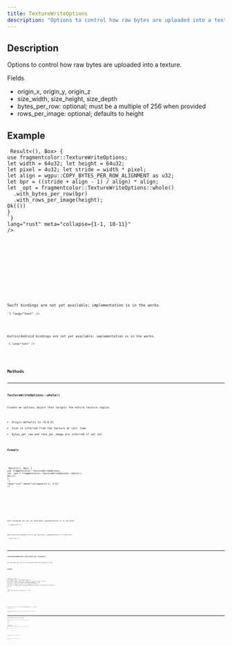 ```yaml
---
title: TextureWriteOptions
description: "Options to control how raw bytes are uploaded into a texture."
---
```



## Description

Options to control how raw bytes are uploaded into a texture.

Fields
- origin_x, origin_y, origin_z
- size_width, size_height, size_depth
- bytes_per_row: optional; must be a multiple of 256 when provided
- rows_per_image: optional; defaults to height



## Example

<Tabs>

<TabItem label="Rust">
<Code
code={`
fn main() -> Result<(), Box<dyn std::error::Error>> {
use fragmentcolor::TextureWriteOptions;
let width = 64u32; let height = 64u32;
let pixel = 4u32; let stride = width * pixel;
let align = wgpu::COPY_BYTES_PER_ROW_ALIGNMENT as u32;
let bpr = ((stride + align - 1) / align) * align;
let _opt = fragmentcolor::TextureWriteOptions::whole()
  .with_bytes_per_row(bpr)
  .with_rows_per_image(height);
Ok(())
}
`}
lang="rust" meta="collapse={1-1, 10-11}"
/>

</TabItem>

<TabItem label="JavaScript">
<Code
code={`
const width = 64u32; let height = 64u32;
const pixel = 4u32; let stride = width * pixel;
const align = wgpu.COPYBYTESPERROWALIGNMENT as u32;
const bpr = ((stride + align - 1) / align) * align;
const _opt = fragmentcolor.TextureWriteOptions.whole();
  .withBytesPerRow(bpr);
  .withRowsPerImage(height);
`}
lang="js"
/>

</TabItem>

<TabItem label="Python">
<Code
code={`
from fragmentcolor import TextureWriteOptions
width = 64u32; let height = 64u32
pixel = 4u32; let stride = width * pixel
align = wgpu.COPY_BYTES_PER_ROW_ALIGNMENT as u32
bpr = ((stride + align - 1) / align) * align
_opt = fragmentcolor.TextureWriteOptions.whole()
  .with_bytes_per_row(bpr)
  .with_rows_per_image(height)
`}
lang="python"
/>

</TabItem>

<TabItem label="Swift">
<Aside type="caution" title="Work in progress">Swift bindings are not yet available; implementation is in the works.</Aside>
<Code
code={`
// Swift placeholder: bindings WIP

`}
lang="text"
/>

</TabItem>

<TabItem label="Kotlin">
<Aside type="caution" title="Work in progress">Kotlin/Android bindings are not yet available; implementation is in the works.</Aside>
<Code
code={`
// Kotlin placeholder: bindings WIP

`}
lang="text"
/>

</TabItem>

</Tabs>


## Methods


---

### TextureWriteOptions::whole()

Create an options object that targets the entire texture region.

- Origin defaults to (0,0,0)
- Size is inferred from the texture at call time
- bytes_per_row and rows_per_image are inferred if not set

#### Example

<Tabs>

<TabItem label="Rust">
<Code
code={`
fn main() -> Result<(), Box<dyn std::error::Error>> {
use fragmentcolor::TextureWriteOptions;
let _opt = fragmentcolor::TextureWriteOptions::whole();
Ok(())
}
`}
lang="rust" meta="collapse={1-1, 4-5}"
/>

</TabItem>

<TabItem label="JavaScript">
<Code
code={`
const _opt = fragmentcolor.TextureWriteOptions.whole();
`}
lang="js"
/>

</TabItem>

<TabItem label="Python">
<Code
code={`
from fragmentcolor import TextureWriteOptions
_opt = fragmentcolor.TextureWriteOptions.whole()
`}
lang="python"
/>

</TabItem>

<TabItem label="Swift">
<Aside type="caution" title="Work in progress">Swift bindings are not yet available; implementation is in the works.</Aside>
<Code
code={`
// Swift placeholder: bindings WIP

`}
lang="text"
/>

</TabItem>

<TabItem label="Kotlin">
<Aside type="caution" title="Work in progress">Kotlin/Android bindings are not yet available; implementation is in the works.</Aside>
<Code
code={`
// Kotlin placeholder: bindings WIP

`}
lang="text"
/>

</TabItem>

</Tabs>


---

### TextureWriteOptions::with_bytes_per_row(bytes)

Set the bytes-per-row for the upload. Must be a multiple of 256.

#### Example

<Tabs>

<TabItem label="Rust">
<Code
code={`
fn main() -> Result<(), Box<dyn std::error::Error>> {
use fragmentcolor::TextureWriteOptions;
let width = 64u32; let pixel = 4u32; let stride = width * pixel;
let align = wgpu::COPY_BYTES_PER_ROW_ALIGNMENT as u32;
let bpr = ((stride + align - 1) / align) * align;
let _opt = fragmentcolor::TextureWriteOptions::whole().with_bytes_per_row(bpr);
Ok(())
}
`}
lang="rust" meta="collapse={1-1, 7-8}"
/>

</TabItem>

<TabItem label="JavaScript">
<Code
code={`
const width = 64u32; let pixel = 4u32; let stride = width * pixel;
const align = wgpu.COPYBYTESPERROWALIGNMENT as u32;
const bpr = ((stride + align - 1) / align) * align;
const _opt = fragmentcolor.TextureWriteOptions.whole().withBytesPerRow(bpr);
`}
lang="js"
/>

</TabItem>

<TabItem label="Python">
<Code
code={`
from fragmentcolor import TextureWriteOptions
width = 64u32; let pixel = 4u32; let stride = width * pixel
align = wgpu.COPY_BYTES_PER_ROW_ALIGNMENT as u32
bpr = ((stride + align - 1) / align) * align
_opt = fragmentcolor.TextureWriteOptions.whole().with_bytes_per_row(bpr)
`}
lang="python"
/>

</TabItem>

<TabItem label="Swift">
<Aside type="caution" title="Work in progress">Swift bindings are not yet available; implementation is in the works.</Aside>
<Code
code={`
// Swift placeholder: bindings WIP

`}
lang="text"
/>

</TabItem>

<TabItem label="Kotlin">
<Aside type="caution" title="Work in progress">Kotlin/Android bindings are not yet available; implementation is in the works.</Aside>
<Code
code={`
// Kotlin placeholder: bindings WIP

`}
lang="text"
/>

</TabItem>

</Tabs>


---

### TextureWriteOptions::with_rows_per_image(rows)

Set the number of rows per image for the upload (usually equals the height).

#### Example

<Tabs>

<TabItem label="Rust">
<Code
code={`
fn main() -> Result<(), Box<dyn std::error::Error>> {
use fragmentcolor::TextureWriteOptions;
let height = 64u32;
let _opt = fragmentcolor::TextureWriteOptions::whole().with_rows_per_image(height);
Ok(())
}
`}
lang="rust" meta="collapse={1-1, 5-6}"
/>

</TabItem>

<TabItem label="JavaScript">
<Code
code={`
const height = 64u32;
const _opt = fragmentcolor.TextureWriteOptions.whole().withRowsPerImage(height);
`}
lang="js"
/>

</TabItem>

<TabItem label="Python">
<Code
code={`
from fragmentcolor import TextureWriteOptions
height = 64u32
_opt = fragmentcolor.TextureWriteOptions.whole().with_rows_per_image(height)
`}
lang="python"
/>

</TabItem>

<TabItem label="Swift">
<Aside type="caution" title="Work in progress">Swift bindings are not yet available; implementation is in the works.</Aside>
<Code
code={`
// Swift placeholder: bindings WIP

`}
lang="text"
/>

</TabItem>

<TabItem label="Kotlin">
<Aside type="caution" title="Work in progress">Kotlin/Android bindings are not yet available; implementation is in the works.</Aside>
<Code
code={`
// Kotlin placeholder: bindings WIP

`}
lang="text"
/>

</TabItem>

</Tabs>
